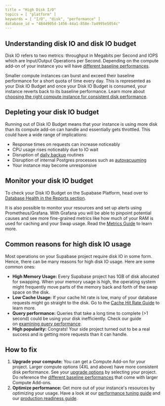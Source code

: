 ```yaml
---
title = "High Disk I/O"
topics = [ "platform" ]
keywords = [ "I/O", "disk", "performance" ]
database_id = "4844905d-1456-44a1-858e-7a4995e5054c"
---
```


## Understanding disk IO and disk IO budget

Disk IO refers to two metrics: throughput in Megabits per Second and IOPS which are Input/Output Operations per Second. Depending on the compute add-on of your instance you will have [different baseline performances](/docs/guides/platform/compute-add-ons#compute-size).

Smaller compute instances can burst and exceed their baseline performance for a short quota of time every day. This is represented as your Disk IO Budget and once your Disk IO Budget is consumed, your instance reverts back to its baseline performance. Learn more about [choosing the right compute instance for consistent disk performance](/docs/guides/platform/compute-add-ons#choosing-the-right-compute-instance-for-consistent-disk-performance).

## Depleting your disk IO budget

Running out of Disk IO Budget means that your instance is using more disk than its compute add-on can handle and essentially gets throttled. This could have a wide range of implications:

- Response times on requests can increase noticeably
- CPU usage rises noticeably due to IO wait
- Disruption of [daily backup](/docs/guides/platform/backups#daily-backups) routines
- Disruption of internal Postgres processes such as [autovacuuming](/docs/guides/platform/database-size#vacuum-operations)
- Your instance may become unresponsive

## Monitor your disk IO budget

To check your Disk IO Budget on the Supabase Platform, head over to [Database Health in the Reports section](https://supabase.com/dashboard/project/_/reports/database).

It is also possible to monitor your resources and set up alerts using Prometheus/Grafana. With Grafana you will be able to pinpoint potential causes and see more fine-grained metrics like how much of your RAM is used for caching and your Swap usage. Read the [Metrics Guide](/docs/guides/platform/metrics) to learn more.

## Common reasons for high disk IO usage

Most operations on your Supabase project require disk IO in some form. Hence, there can be many reasons for high disk IO usage. Here are some common ones:

- **High Memory Usage:** Every Supabase project has 1GB of disk allocated for swapping. When your memory usage is high, the operating system might frequently move parts of the memory back and forth of the swap space on the disk.
- **Low Cache Usage:** If your cache hit rate is low, many of your database requests might go straight to the disk. Go to the [Cache Hit Rate Guide](/docs/guides/platform/performance#hit-rate) to learn more.
- **Query performance:** Queries that take a long time to complete (>1 second) could be using your disk inefficiently. Check our guide on [examining query performance](/docs/guides/platform/performance#examining-query-performance).
- **High popularity:** Congrats! Your side project turned out to be a real success and is getting more requests than it can handle.

## How to fix

1. **Upgrade your compute:** You can get a Compute Add-on for your project. Larger compute options (4XL and above) have more consistent disk performance. See your [upgrade options](https://supabase.com/dashboard/project/_/settings/compute-and-disk) by selecting your project. Do reference the [different baseline performances](/docs/guides/platform/compute-add-ons#compute-size) that come with larger Compute Add-ons.
2. **Optimize performance:** Get more out of your instance's resources by optimizing your usage. Have a look at our [performance tuning guide](/docs/guides/platform/performance#examining-query-performance) and our [production readiness guide](/docs/guides/platform/going-into-prod#performance).
